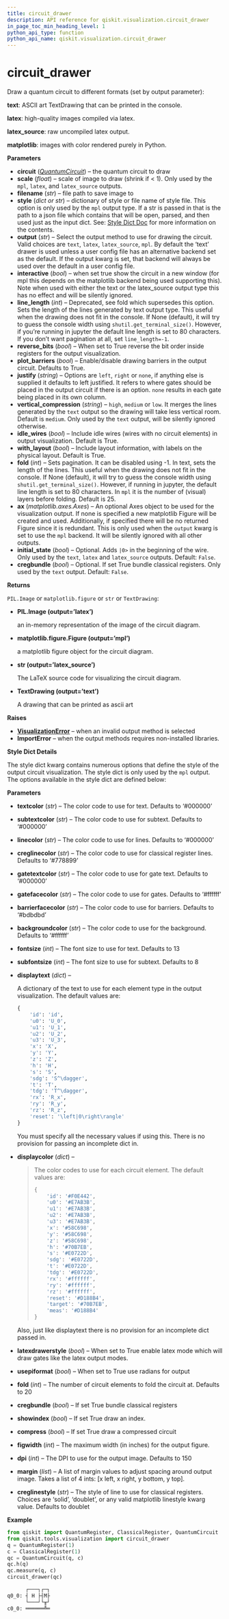 ```yaml
---
title: circuit_drawer
description: API reference for qiskit.visualization.circuit_drawer
in_page_toc_min_heading_level: 1
python_api_type: function
python_api_name: qiskit.visualization.circuit_drawer
---
```


# circuit\_drawer

<Function id="qiskit.visualization.circuit_drawer" name="circuit_drawer" isDedicatedPage={true} github="https://github.com/qiskit/qiskit/tree/stable/0.14/qiskit/visualization/circuit_visualization.py" signature="circuit_drawer(circuit, scale=0.7, filename=None, style=None, output=None, interactive=False, line_length=None, plot_barriers=True, reverse_bits=False, justify=None, vertical_compression='medium', idle_wires=True, with_layout=True, fold=None, ax=None, initial_state=False, cregbundle=False)">
  Draw a quantum circuit to different formats (set by output parameter):

  **text**: ASCII art TextDrawing that can be printed in the console.

  **latex**: high-quality images compiled via latex.

  **latex\_source**: raw uncompiled latex output.

  **matplotlib**: images with color rendered purely in Python.

  **Parameters**

  *   **circuit** ([*QuantumCircuit*](qiskit.circuit.QuantumCircuit "qiskit.circuit.QuantumCircuit")) – the quantum circuit to draw
  *   **scale** (*float*) – scale of image to draw (shrink if \< 1). Only used by the `mpl`, `latex`, and `latex_source` outputs.
  *   **filename** (*str*) – file path to save image to
  *   **style** (*dict or str*) – dictionary of style or file name of style file. This option is only used by the `mpl` output type. If a str is passed in that is the path to a json file which contains that will be open, parsed, and then used just as the input dict. See: [Style Dict Doc](#style-dict-doc) for more information on the contents.
  *   **output** (*str*) – Select the output method to use for drawing the circuit. Valid choices are `text`, `latex`, `latex_source`, `mpl`. By default the ‘text’ drawer is used unless a user config file has an alternative backend set as the default. If the output kwarg is set, that backend will always be used over the default in a user config file.
  *   **interactive** (*bool*) – when set true show the circuit in a new window (for mpl this depends on the matplotlib backend being used supporting this). Note when used with either the text or the latex\_source output type this has no effect and will be silently ignored.
  *   **line\_length** (*int*) – Deprecated, see fold which supersedes this option. Sets the length of the lines generated by text output type. This useful when the drawing does not fit in the console. If None (default), it will try to guess the console width using `shutil.get_terminal_size()`. However, if you’re running in jupyter the default line length is set to 80 characters. If you don’t want pagination at all, set `line_length=-1`.
  *   **reverse\_bits** (*bool*) – When set to True reverse the bit order inside registers for the output visualization.
  *   **plot\_barriers** (*bool*) – Enable/disable drawing barriers in the output circuit. Defaults to True.
  *   **justify** (*string*) – Options are `left`, `right` or `none`, if anything else is supplied it defaults to left justified. It refers to where gates should be placed in the output circuit if there is an option. `none` results in each gate being placed in its own column.
  *   **vertical\_compression** (*string*) – `high`, `medium` or `low`. It merges the lines generated by the `text` output so the drawing will take less vertical room. Default is `medium`. Only used by the `text` output, will be silently ignored otherwise.
  *   **idle\_wires** (*bool*) – Include idle wires (wires with no circuit elements) in output visualization. Default is True.
  *   **with\_layout** (*bool*) – Include layout information, with labels on the physical layout. Default is True.
  *   **fold** (*int*) – Sets pagination. It can be disabled using -1. In text, sets the length of the lines. This useful when the drawing does not fit in the console. If None (default), it will try to guess the console width using `shutil.get_terminal_size()`. However, if running in jupyter, the default line length is set to 80 characters. In `mpl` it is the number of (visual) layers before folding. Default is 25.
  *   **ax** (*matplotlib.axes.Axes*) – An optional Axes object to be used for the visualization output. If none is specified a new matplotlib Figure will be created and used. Additionally, if specified there will be no returned Figure since it is redundant. This is only used when the `output` kwarg is set to use the `mpl` backend. It will be silently ignored with all other outputs.
  *   **initial\_state** (*bool*) – Optional. Adds `|0>` in the beginning of the wire. Only used by the `text`, `latex` and `latex_source` outputs. Default: `False`.
  *   **cregbundle** (*bool*) – Optional. If set True bundle classical registers. Only used by the `text` output. Default: `False`.

  **Returns**

  `PIL.Image` or `matplotlib.figure` or `str` or `TextDrawing`:

  *   **PIL.Image (output=’latex’)**

      an in-memory representation of the image of the circuit diagram.

  *   **matplotlib.figure.Figure (output=’mpl’)**

      a matplotlib figure object for the circuit diagram.

  *   **str (output=’latex\_source’)**

      The LaTeX source code for visualizing the circuit diagram.

  *   **TextDrawing (output=’text’)**

      A drawing that can be printed as ascii art

  **Raises**

  *   [**VisualizationError**](qiskit.visualization.VisualizationError "qiskit.visualization.VisualizationError") – when an invalid output method is selected
  *   **ImportError** – when the output methods requires non-installed libraries.

  **Style Dict Details**

  The style dict kwarg contains numerous options that define the style of the output circuit visualization. The style dict is only used by the `mpl` output. The options available in the style dict are defined below:

  **Parameters**

  *   **textcolor** (*str*) – The color code to use for text. Defaults to ‘#000000’

  *   **subtextcolor** (*str*) – The color code to use for subtext. Defaults to ‘#000000’

  *   **linecolor** (*str*) – The color code to use for lines. Defaults to ‘#000000’

  *   **creglinecolor** (*str*) – The color code to use for classical register lines. Defaults to ‘#778899’

  *   **gatetextcolor** (*str*) – The color code to use for gate text. Defaults to ‘#000000’

  *   **gatefacecolor** (*str*) – The color code to use for gates. Defaults to ‘#ffffff’

  *   **barrierfacecolor** (*str*) – The color code to use for barriers. Defaults to ‘#bdbdbd’

  *   **backgroundcolor** (*str*) – The color code to use for the background. Defaults to ‘#ffffff’

  *   **fontsize** (*int*) – The font size to use for text. Defaults to 13

  *   **subfontsize** (*int*) – The font size to use for subtext. Defaults to 8

  *   **displaytext** (*dict*) –

      A dictionary of the text to use for each element type in the output visualization. The default values are:

      ```python
      {
          'id': 'id',
          'u0': 'U_0',
          'u1': 'U_1',
          'u2': 'U_2',
          'u3': 'U_3',
          'x': 'X',
          'y': 'Y',
          'z': 'Z',
          'h': 'H',
          's': 'S',
          'sdg': 'S^\dagger',
          't': 'T',
          'tdg': 'T^\dagger',
          'rx': 'R_x',
          'ry': 'R_y',
          'rz': 'R_z',
          'reset': '\left|0\right\rangle'
      }
      ```

      You must specify all the necessary values if using this. There is no provision for passing an incomplete dict in.

  *   **displaycolor** (*dict*) –

      > The color codes to use for each circuit element. The default values are:
      >
      > ```python
      > {
      >     'id': '#F0E442',
      >     'u0': '#E7AB3B',
      >     'u1': '#E7AB3B',
      >     'u2': '#E7AB3B',
      >     'u3': '#E7AB3B',
      >     'x': '#58C698',
      >     'y': '#58C698',
      >     'z': '#58C698',
      >     'h': '#70B7EB',
      >     's': '#E0722D',
      >     'sdg': '#E0722D',
      >     't': '#E0722D',
      >     'tdg': '#E0722D',
      >     'rx': '#ffffff',
      >     'ry': '#ffffff',
      >     'rz': '#ffffff',
      >     'reset': '#D188B4',
      >     'target': '#70B7EB',
      >     'meas': '#D188B4'
      > }
      > ```

      Also, just like displaytext there is no provision for an incomplete dict passed in.

  *   **latexdrawerstyle** (*bool*) – When set to True enable latex mode which will draw gates like the latex output modes.

  *   **usepiformat** (*bool*) – When set to True use radians for output

  *   **fold** (*int*) – The number of circuit elements to fold the circuit at. Defaults to 20

  *   **cregbundle** (*bool*) – If set True bundle classical registers

  *   **showindex** (*bool*) – If set True draw an index.

  *   **compress** (*bool*) – If set True draw a compressed circuit

  *   **figwidth** (*int*) – The maximum width (in inches) for the output figure.

  *   **dpi** (*int*) – The DPI to use for the output image. Defaults to 150

  *   **margin** (*list*) – A list of margin values to adjust spacing around output image. Takes a list of 4 ints: \[x left, x right, y bottom, y top].

  *   **creglinestyle** (*str*) – The style of line to use for classical registers. Choices are ‘solid’, ‘doublet’, or any valid matplotlib linestyle kwarg value. Defaults to doublet

  **Example**

  ```python
  from qiskit import QuantumRegister, ClassicalRegister, QuantumCircuit
  from qiskit.tools.visualization import circuit_drawer
  q = QuantumRegister(1)
  c = ClassicalRegister(1)
  qc = QuantumCircuit(q, c)
  qc.h(q)
  qc.measure(q, c)
  circuit_drawer(qc)
  ```

  ```python
        ┌───┐┌─┐
  q0_0: ┤ H ├┤M├
        └───┘└╥┘
  c0_0: ══════╩═
                
  ```
</Function>

